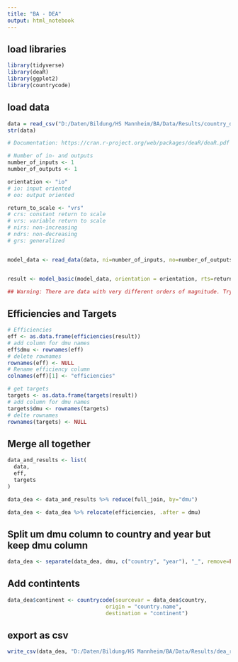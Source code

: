 ```yaml
---
title: "BA - DEA"
output: html_notebook
---
```


## load libraries

```r
library(tidyverse)
library(deaR)
library(ggplot2)
library(countrycode)

```

## load data

```r
data = read_csv("D:/Daten/Bildung/HS Mannheim/BA/Data/Results/country_data_all_dmus.csv", show_col_types = FALSE)
str(data)
```


```r

# Documentation: https://cran.r-project.org/web/packages/deaR/deaR.pdf

# Number of in- and outputs
number_of_inputs <- 1
number_of_outputs <- 1

orientation <- "io"
# io: input oriented
# oo: output oriented

return_to_scale <- "vrs"
# crs: constant return to scale
# vrs: variable return to scale
# nirs: non-increasing
# ndrs: non-decreasing
# grs: generalized


model_data <- read_data(data, ni=number_of_inputs, no=number_of_outputs, dmus = 1)


result <- model_basic(model_data, orientation = orientation, rts=return_to_scale)

## Warning: There are data with very different orders of magnitude. Try to re-define the units of measure or some linear problems may be ill-posed.

```

## Efficiencies and Targets

```r
# Efficiencies
eff <- as.data.frame(efficiencies(result))
# add column for dmu names
eff$dmu <- rownames(eff)
# delete rownames
rownames(eff) <- NULL
# Rename efficiency column
colnames(eff)[1] <- "efficiencies"

# get targets
targets <- as.data.frame(targets(result))
# add column for dmu names
targets$dmu <- rownames(targets)
# delte rownames
rownames(targets) <- NULL
```

## Merge all together

```r
data_and_results <- list(
  data,
  eff,
  targets
)

data_dea <- data_and_results %>% reduce(full_join, by="dmu")
```

```r
data_dea <- data_dea %>% relocate(efficiencies, .after = dmu)
```


## Split um dmu column to country and year but keep dmu column

```r
data_dea <- separate(data_dea, dmu, c("country", "year"), "_", remove=FALSE)
```

## Add contintents

```r
data_dea$continent <- countrycode(sourcevar = data_dea$country,
                               origin = "country.name",
                               destination = "continent")
```

## export as csv

```r
write_csv(data_dea, "D:/Daten/Bildung/HS Mannheim/BA/Data/Results/dea_results.csv")
```

